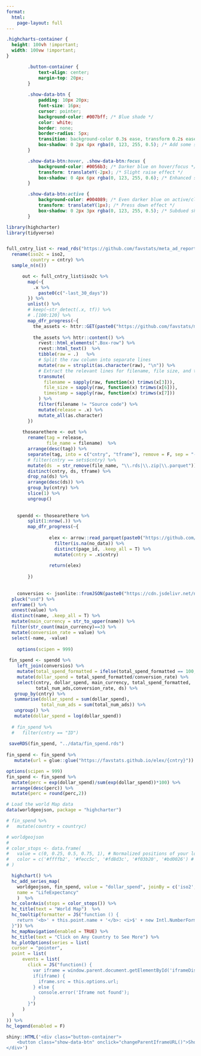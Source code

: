 ```yaml
---
format: 
  html:
    page-layout: full
---
```


```css
.highcharts-container {
  height: 100vh !important;
  width: 100vw !important;
}

        .button-container {
            text-align: center;
            margin-top: 20px;
        }
        
        .show-data-btn {
            padding: 10px 20px;
            font-size: 16px;
            cursor: pointer;
            background-color: #007bff; /* Blue shade */
            color: white;
            border: none;
            border-radius: 5px;
            transition: background-color 0.3s ease, transform 0.2s ease;
            box-shadow: 0 2px 4px rgba(0, 123, 255, 0.5); /* Add some shadow for depth */
        }

        .show-data-btn:hover, .show-data-btn:focus {
            background-color: #0056b3; /* Darker blue on hover/focus */
            transform: translateY(-2px); /* Slight raise effect */
            box-shadow: 0 4px 6px rgba(0, 123, 255, 0.6); /* Enhanced shadow on hover/focus */
        }

        .show-data-btn:active {
            background-color: #004089; /* Even darker blue on active/click */
            transform: translateY(1px); /* Press down effect */
            box-shadow: 0 2px 3px rgba(0, 123, 255, 0.5); /* Subdued shadow to simulate press */
        }
```


<script>
    function changeParentIframeURL() {
        var newURL = "https://favstats.github.io/elex/docs";
        // Check if running in an iframe and if the parent is accessible
        if (window.self !== window.top) {
            try {
                iframe = window.parent.document.getElementById('iframeDisplay');
                iframe.src = newURL; 
            } catch (e) {
                console.error("Error changing parent iframe URL: ", e);
            }
        } 
    }
</script>





```r
library(highcharter)
library(tidyverse)


full_cntry_list <- read_rds("https://github.com/favstats/meta_ad_reports/raw/main/cntry_list.rds") %>% 
  rename(iso2c = iso2,
         country = cntry) %>% 
  sample_n(n()) 

      out <- full_cntry_list$iso2c %>% 
        map(~{
          .x %>% 
            paste0(c("-last_30_days"))
        }) %>% 
        unlist() %>% 
        # keep(~str_detect(.x, tf)) %>% 
        # .[100:120] %>% 
        map_dfr_progress(~{
          the_assets <- httr::GET(paste0("https://github.com/favstats/meta_ad_targeting/releases/expanded_assets/", .x))
          
          the_assets %>% httr::content() %>% 
            rvest::html_elements(".Box-row") %>% 
            rvest::html_text()  %>%
            tibble(raw = .)   %>%
            # Split the raw column into separate lines
            mutate(raw = strsplit(as.character(raw), "\n")) %>%
            # Extract the relevant lines for filename, file size, and timestamp
            transmute(
              filename = sapply(raw, function(x) trimws(x[3])),
              file_size = sapply(raw, function(x) trimws(x[6])),
              timestamp = sapply(raw, function(x) trimws(x[7]))
            ) %>% 
            filter(filename != "Source code") %>% 
            mutate(release = .x) %>% 
            mutate_all(as.character)
        })
      
      thosearethere <- out %>% 
        rename(tag = release,
               file_name = filename)  %>% 
        arrange(desc(tag)) %>% 
        separate(tag, into = c("cntry", "tframe"), remove = F, sep = "-") %>%
        # filter(cntry == sets$cntry) %>% 
        mutate(ds  = str_remove(file_name, "\\.rds|\\.zip|\\.parquet")) %>% 
        distinct(cntry, ds, tframe) %>% 
        drop_na(ds) %>% 
        arrange(desc(ds)) %>% 
        group_by(cntry) %>% 
        slice(1) %>% 
        ungroup()
      
      
    spendd <- thosearethere %>% 
        split(1:nrow(.)) %>% 
        map_dfr_progress(~{
          
                elex <- arrow::read_parquet(paste0("https://github.com/favstats/meta_ad_targeting/releases/download/", .x$cntry, "-last_", 30,"_days/", .x$ds, ".parquet")) %>% 
                  filter(is.na(no_data)) %>% 
                  distinct(page_id, .keep_all = T) %>% 
                  mutate(cntry = .x$cntry)
                
                return(elex)
          
        })
    
    
    conversios <- jsonlite::fromJSON(paste0("https://cdn.jsdelivr.net/npm/@fawazahmed0/currency-api@",thosearethere$ds[1] ,"/v1/currencies/usd.json")) %>% 
  pluck("usd") %>% 
  enframe() %>% 
  unnest(value) %>% 
  distinct(name, .keep_all = T) %>% 
  mutate(main_currency = str_to_upper(name)) %>% 
  filter(str_count(main_currency)==3) %>% 
  mutate(conversion_rate = value) %>% 
  select(-name, -value)
    
    options(scipen = 999)
    
 fin_spend <- spendd %>% 
    left_join(conversios) %>% 
    mutate(total_spend_formatted = ifelse(total_spend_formatted == 100, 1, total_spend_formatted)) %>% 
    mutate(dollar_spend = total_spend_formatted/conversion_rate) %>% 
    select(cntry, dollar_spend, main_currency, total_spend_formatted,
           total_num_ads,conversion_rate, ds) %>% 
   group_by(cntry) %>% 
   summarise(dollar_spend = sum(dollar_spend),
             total_num_ads = sum(total_num_ads)) %>% 
   ungroup() %>% 
   mutate(dollar_spend = log(dollar_spend)) 
   
  # fin_spend %>% 
  #   filter(cntry == "ID")
 
 saveRDS(fin_spend, "../data/fin_spend.rds")
 
fin_spend <- fin_spend %>% 
   mutate(url = glue::glue("https://favstats.github.io/elex/{cntry}"))

options(scipen = 999)
fin_spend <- fin_spend %>%
  mutate(perc = exp(dollar_spend)/sum(exp(dollar_spend))*100) %>% 
  arrange(desc(perc)) %>% 
  mutate(perc = round(perc,2))
```

```r
# Load the world Map data
data(worldgeojson, package = "highcharter")

# fin_spend %>% 
#   mutate(country = countryc)

# worldgeojson
# 
# color_stops <- data.frame(
#   value = c(0, 0.25, 0.5, 0.75, 1), # Normalized positions of your log points on the color axis
#   color = c('#ffffb2', '#fecc5c', '#fd8d3c', '#f03b20', '#bd0026') # Example colors
# )

  highchart() %>%
  hc_add_series_map(
    worldgeojson, fin_spend, value = "dollar_spend", joinBy = c('iso2','cntry'),
    name = "LifeExpectancy"
    )  %>% 
  hc_colorAxis(stops = color_stops()) %>% 
  hc_title(text = "World Map")  %>%
  hc_tooltip(formatter = JS("function () {
    return '<b>' + this.point.name + '</b>: <i>$' + new Intl.NumberFormat('fr-FR').format(Math.exp(this.point.value).toFixed(0)) + '</i> total spent in last 30 days (' + this.point.perc + '%)';
  }")) %>%
  hc_mapNavigation(enabled = TRUE) %>%
  hc_title(text = "Click on Any Country to See More") %>%
  hc_plotOptions(series = list(
  cursor = "pointer",
  point = list(
      events = list(
        click = JS("function() { 
          var iframe = window.parent.document.getElementById('iframeDisplay');
          if(iframe) {
            iframe.src = this.options.url; 
          } else {
            console.error('Iframe not found');
          }
        }")
      )
  )
)) %>% 
hc_legend(enabled = F)
```







```r
shiny::HTML('<div class="button-container">
    <button class="show-data-btn" onclick="changeParentIframeURL()">Show all data</button>
</div>')

```















